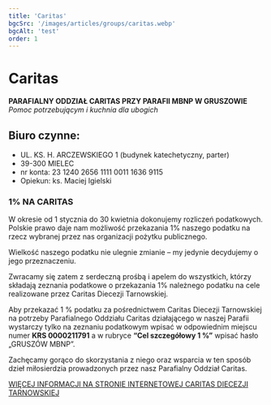 ```yaml
---
title: 'Caritas'
bgcSrc: '/images/articles/groups/caritas.webp'
bgcAlt: 'test'
order: 1
---
```

# Caritas

**PARAFIALNY ODDZIAŁ CARITAS PRZY PARAFII MBNP W GRUSZOWIE**
*Pomoc potrzebującym i kuchnia dla ubogich*

## Biuro czynne:
- UL. KS. H. ARCZEWSKIEGO 1 (budynek katechetyczny, parter)
- 39-300 MIELEC
- nr konta: 23 1240 2656 1111 0011 1636 9115
- Opiekun: ks. Maciej Igielski

### 1% NA CARITAS
W okresie od 1 stycznia do 30 kwietnia dokonujemy rozliczeń podatkowych. Polskie prawo daje nam możliwość przekazania 1% naszego podatku na rzecz wybranej przez nas organizacji pożytku publicznego.

Wielkość naszego podatku nie ulegnie zmianie – my jedynie decydujemy o jego przeznaczeniu.

Zwracamy się zatem z serdeczną prośbą i apelem do wszystkich, którzy składają zeznania podatkowe o przekazania 1% należnego podatku na cele realizowane przez Caritas Diecezji Tarnowskiej.

Aby przekazać 1 % podatku za pośrednictwem Caritas Diecezji Tarnowskiej na potrzeby Parafialnego Oddziału Caritas działającego w naszej Parafii wystarczy tylko na zeznaniu podatkowym wpisać w odpowiednim miejscu numer **KRS 0000211791** a w rubryce **“Cel szczegółowy 1 %”** wpisać hasło „GRUSZÓW MBNP”.

Zachęcamy gorąco do skorzystania z niego oraz wsparcia w ten sposób dzieł miłosierdzia prowadzonych przez nasz Parafialny Oddział Caritas.

[WIĘCEJ INFORMACJI NA STRONIE INTERNETOWEJ CARITAS DIECEZJI TARNOWSKIEJ](https://caritas.diecezja.tarnow.pl/index.php/pl/)

